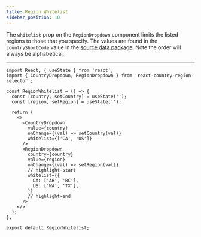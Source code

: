 ```yaml
---
title: Region Whitelist
sidebar_position: 10
---
```



The `whitelist` prop on the `RegionDropdown` component limits the listed regions to those that you specify. The
values are found in the `countryShortCode` value in the [source data package](https://github.com/country-regions/country-region-data/blob/master/data.json).
Note the order will always be alphabetical.

<RegionWhitelist />

---

```tsx
import React, { useState } from 'react';
import { CountryDropdown, RegionDropdown } from 'react-country-region-selector';

const RegionWhitelist = () => {
  const [country, setCountry] = useState('');
  const [region, setRegion] = useState('');

  return (
    <>
      <CountryDropdown
        value={country}
        onChange={(val) => setCountry(val)}
        whitelist={['CA', 'US']}
      />
      <RegionDropdown
        country={country}
        value={region}
        onChange={(val) => setRegion(val)}
        // highlight-start
        whitelist={{
          CA: ['AB', 'BC'],
          US: ['WA', 'TX'],
        }}
        // highlight-end
      />
    </>
  );
};

export default RegionWhitelist;
```
